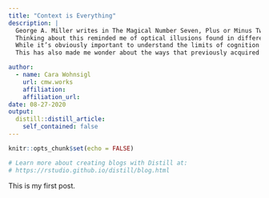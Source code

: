 ```yaml
---
title: "Context is Everything"
description: |
  George A. Miller writes in The Magical Number Seven, Plus or Minus Two that we “must have some understanding of why the one-dimensional variables we judge in the laboratory give results so far out of line with what we do constantly in our behavior outside the laboratory.” This got me thinking about the difficulties associated with oversimplifying what our mind does everyday, and how important context is. In Miller’s study, subjects could not identify more than six different pitches without error, but I wonder how that might compare to pitches within context, both within the mind and the physical environment. Miller himself discusses how memory span is essentially the same no matter how many bits of information there are as long as they are organized into “chunks.” I think it’s important to think about how information that we process is not filed into a black void: it’s ultimately shelved with appropriately similar material to create these chunks. How often are we comparing very similar bits of information without any context, outside of a laboratory experiment?
  Thinking about this reminded me of optical illusions found in differentiating colors in different contexts, particularly like the one seen here: https://miro.medium.com/max/1400/1*GeP8StH8pOZzUJflP7-8cw.gif. It seems to me to suggest that adding ‘context’ can also inhibit our ability to distinguish similar bits of information. I’m wondering how important it actually is to be able to “correctly” identify something when stripped of its context. This importance certainly changes pending what the information is, but it seems like information at its purest form is less relevant than what it seems to be once placed into context. For example, if one was choosing a shade of off-white paint for the walls of their home, how the paint actually appears when the type of lighting in the room and colors of the other furniture is accounted for ultimately matters more than what the color technically “is” in the can.<br><br>
  While it’s obviously important to understand the limits of cognition at the most basic level, I was also thinking about Allen Newell’s “You can’t play 20 questions with nature and win,” writings while reading Miller’s work. I was especially connecting Newell’s criticisms of binaries with Miller’s own recognition of one-dimensional variables in the lab. Newell states that “Psychology also attempts to conceptualize what it is doing, as a guide to investigating these phenomena. How do we do that? Mostly, so it seems to me, by the construction of oppositions--usually binary ones.” His criticism later on in the paper states that “Only the barest fraction of each prior paper found its way into the next.” He struggles with the lack of cumulation of scientific knowledge due to these siloed experiments and simplified dualisms (nature vs nurture, self vs society). I thought of Miller’s work while reading this in that the ‘simplified’ version of the laboratory experiment needed to be further expanded upon to include the concept of “chunks” of information in order for the work to apply to behavior outside the lab. Even the idea of “chunks” seemed a bit too convenient to me, like the number “seven” is relevant as long as the information is categorized just the right way. How does one actually define what a “chunk” of information is? Is that up to the experimenter or the person who possesses the information? <br><br>
  This has also made me wonder about the ways that previously acquired information affects how chunks of information are progressively formed. While reading “Richard Semon’s Theory of Memory” by Daniel L. Schacter, James Eric Eich, and Endel Tulving, I started to think about how previously formed engrams might affect how new information is categorized. If a memory physically alters the brain, what are the far-reaching effects? “Semon argued not only that information is encoded into memory and that there are 'memory traces' (engrams) or after-effects of stimulation that conserve the changes in the nervous system, he also contended that these changes in the brain (that is, engrams) are inherited.” Recently, I read a study (https://www.nature.com/articles/s41398-018-0252-1.pdf) of a small sample with results that suggested “childhood abuse is associated with sperm DNA methylation, which may have implications for offspring development.” Larger sample sizes are needed to confirm these findings. However, if it’s possible for parents’ childhood trauma to affect their children in a biological way, I would be interested to learn more about the kinds of longer-reaching impacts that engrams might have. 

author:
  - name: Cara Wohnsigl 
    url: cmw.works
    affiliation: 
    affiliation_url: 
date: 08-27-2020
output:
  distill::distill_article:
    self_contained: false
---
```


```r
knitr::opts_chunk$set(echo = FALSE)

# Learn more about creating blogs with Distill at:
# https://rstudio.github.io/distill/blog.html

```


This is my first post.

